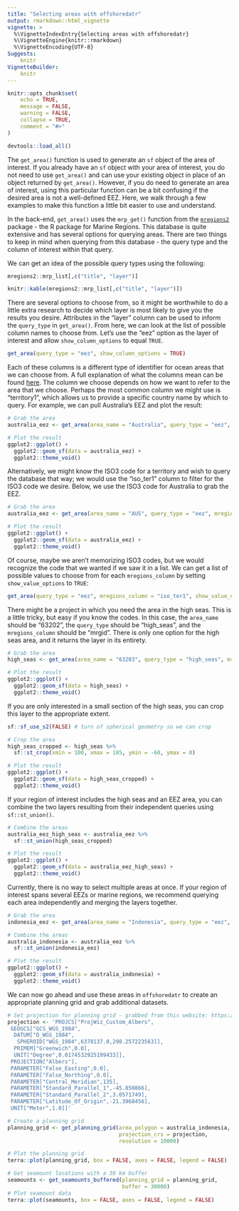 ```yaml
---
title: "Selecting areas with offshoredatr"
output: rmarkdown::html_vignette
vignette: >
  %\VignetteIndexEntry{Selecting areas with offshoredatr}
  %\VignetteEngine{knitr::rmarkdown}
  %\VignetteEncoding{UTF-8}
Suggests:
    knitr
VignetteBuilder:
    knitr
---
```


```r
knitr::opts_chunk$set(
	echo = TRUE,
	message = FALSE,
	warning = FALSE,
	collapse = TRUE,
	comment = "#>"
)

devtools::load_all()
```

The `get_area()` function is used to generate an `sf` object of the area of interest. If you already have an `sf` object with your area of interest, you do not need to use `get_area()` and can use your existing object in place of an object returned by `get_area()`. However, if you do need to generate an area of interest, using this particular function can be a bit confusing if the desired area is not a well-defined EEZ. Here, we walk through a few examples to make this function a little bit easier to use and understand. 

In the back-end, `get_area()` uses the `mrp_get()` function from the [`mregions2`](https://lifewatch.github.io/mregions2/) package - the R package for Marine Regions. This database is quite extensive and has several options for querying areas. There are two things to keep in mind when querying from this database - the query type and the column of interest within that query. 

We can get an idea of the possible query types using the following: 

```r
mregions2::mrp_list[,c("title", "layer")]
```

```r
knitr::kable(mregions2::mrp_list[,c("title", "layer")])
```


There are several options to choose from, so it might be worthwhile to do a little extra research to decide which layer is most likely to give you the results you desire. Attributes in the "layer" column can be used to inform the `query_type` in `get_area()`. From here, we can look at the list of possible column names to choose from. Let's use the "eez" option as the layer of interest and allow `show_column_options` to equal `TRUE`. 

```r
get_area(query_type = "eez", show_column_options = TRUE)
```

Each of these columns is a different type of identifier for ocean areas that we can choose from. A full explanation of what the columns mean can be found [here](https://marineregions.org/eezattribute.php). The column we choose depends on how we want to refer to the area that we choose. Perhaps the most common column we might use is "territory1", which allows us to provide a specific country name by which to query. For example, we can pull Australia's EEZ and plot the result: 

```r
# Grab the area
australia_eez <- get_area(area_name = "Australia", query_type = "eez", mregions_column = "territory1")

# Plot the result
ggplot2::ggplot() + 
  ggplot2::geom_sf(data = australia_eez) + 
  ggplot2::theme_void()
```

Alternatively, we might know the ISO3 code for a territory and wish to query the database that way; we would use the "iso_ter1" column to filter for the ISO3 code we desire. Below, we use the ISO3 code for Australia to grab the EEZ. 

```r
# Grab the area
australia_eez <- get_area(area_name = "AUS", query_type = "eez", mregions_column = "iso_ter1")

# Plot the result
ggplot2::ggplot() + 
  ggplot2::geom_sf(data = australia_eez) + 
  ggplot2::theme_void()
```

Of course, maybe we aren't memorizing ISO3 codes, but we would recognize the code that we wanted if we saw it in a list. We can get a list of possible values to choose from for each `mregions_column` by setting `show_value_options` to `TRUE`: 

```r
get_area(query_type = "eez", mregions_column = "iso_ter1", show_value_options =  TRUE)
```

There might be a project in which you need the area in the high seas. This is a little tricky, but easy if you know the codes. In this case, the `area_name` should be "63202", the `query_type` should be "high_seas", and the `mregions_column` should be "mrgid". There is only one option for the high seas area, and it returns the layer in its entirety. 

```r
# Grab the area
high_seas <- get_area(area_name = "63203", query_type = "high_seas", mregions_column = "mrgid")

# Plot the result
ggplot2::ggplot() + 
  ggplot2::geom_sf(data = high_seas) + 
  ggplot2::theme_void()
```

If you are only interested in a small section of the high seas, you can crop this layer to the appropriate extent. 

```r
sf::sf_use_s2(FALSE) # turn of spherical geometry so we can crop

# Crop the area
high_seas_cropped <- high_seas %>% 
  sf::st_crop(xmin = 100, xmax = 185, ymin = -60, ymax = 0)

# Plot the result
ggplot2::ggplot() + 
  ggplot2::geom_sf(data = high_seas_cropped) + 
  ggplot2::theme_void()
```

If your region of interest includes the high seas and an EEZ area, you can combine the two layers resulting from their independent queries using `sf::st_union()`. 

```r
# Combine the areas
australia_eez_high_seas <- australia_eez %>% 
  sf::st_union(high_seas_cropped)

# Plot the result
ggplot2::ggplot() + 
  ggplot2::geom_sf(data = australia_eez_high_seas) + 
  ggplot2::theme_void()
```

Currently, there is no way to select multiple areas at once. If your region of interest spans several EEZs or marine regions, we recommend querying each area independently and merging the layers together.

```r
# Grab the area
indonesia_eez <- get_area(area_name = "Indonesia", query_type = "eez", mregions_column = "territory1")

# Combine the areas
australia_indonesia <- australia_eez %>% 
  sf::st_union(indonesia_eez)

# Plot the result
ggplot2::ggplot() + 
  ggplot2::geom_sf(data = australia_indonesia) + 
  ggplot2::theme_void()
```

We can now go ahead and use these areas in `offshoredatr` to create an appropriate planning grid and grab additional datasets. 

```r
# Set projection for planning grid - grabbed from this website: https://projectionwizard.org
projection <- 'PROJCS["ProjWiz_Custom_Albers",
 GEOGCS["GCS_WGS_1984",
  DATUM["D_WGS_1984",
   SPHEROID["WGS_1984",6378137.0,298.257223563]],
  PRIMEM["Greenwich",0.0],
  UNIT["Degree",0.0174532925199433]],
 PROJECTION["Albers"],
 PARAMETER["False_Easting",0.0],
 PARAMETER["False_Northing",0.0],
 PARAMETER["Central_Meridian",135],
 PARAMETER["Standard_Parallel_1",-45.850866],
 PARAMETER["Standard_Parallel_2",3.0571749],
 PARAMETER["Latitude_Of_Origin",-21.3968456],
 UNIT["Meter",1.0]]'

# Create a planning grid 
planning_grid <- get_planning_grid(area_polygon = australia_indonesia, 
                                   projection_crs = projection, 
                                   resolution = 10000)

# Plot the planning grid
terra::plot(planning_grid, box = FALSE, axes = FALSE, legend = FALSE)
```
```r
# Get seamount locations with a 30 km buffer
seamounts <- get_seamounts_buffered(planning_grid = planning_grid, 
                                    buffer = 30000)
# Plot seamount data
terra::plot(seamounts, box = FALSE, axes = FALSE, legend = FALSE)
```




